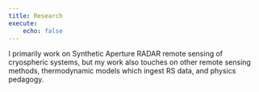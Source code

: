```yaml
---
title: Research
execute:
    echo: false
---
```


I primarily work on Synthetic Aperture RADAR remote sensing of cryospheric systems, but my work also touches on other remote sensing methods, thermodynamic models which ingest RS data, and physics pedagogy.